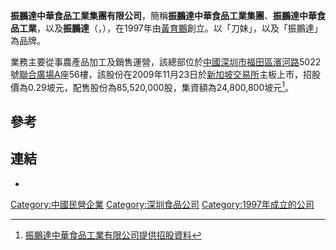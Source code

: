 '''振鵬達中華食品工業集團有限公司'''，簡稱'''振鵬達中華食品工業集團'''、'''振鵬達中華食品工業'''，以及'''振鵬達'''（'''{{lang-en|Sino Grandness Food Industry Group Limited}}'''，{{sgx|JS5}}），在1997年由[[黃育鵬|黃育鵬]]創立。以「刀妹」，以及「振鵬達」為品牌。

業務主要從事農產品加工及銷售運營，該總部位於[[中國|中國]][[深圳市|深圳市]][[福田區|福田區]][[濱河路|濱河路]]5022號[[聯合廣場|聯合廣場]]A座56樓，該股份在2009年11月23日於[[新加坡交易所|新加坡交易所]]主板上市，招股價為0.29坡元，配售股份為85,520,000股，集資額為24,800,800坡元<ref>[http://info.sgx.com/webipo.nsf/IPOAttachmentsName/SINO%20GRANDNESS%20FOOD%20INDUSTRY%20GROUP%20LIMITED/$File/Prospectus%20dd%2013.11.09.pdf 振鵬達中華食品工業有限公司提供招股資料]{{Dead link|date=2018年6月 |bot=InternetArchiveBot |fix-attempted=no }}</ref>。

==參考==
{{REFLIST}}

==連結==
* {{official|https://www.sinograndness.com}}

[[Category:中國民營企業|Category:中國民營企業]]
[[Category:深圳食品公司|Category:深圳食品公司]]
[[Category:1997年成立的公司|Category:1997年成立的公司]]